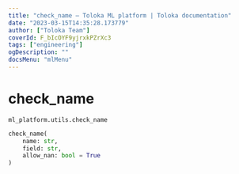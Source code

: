 ```yaml
---
title: "check_name — Toloka ML platform | Toloka documentation"
date: "2023-03-15T14:35:28.173779"
author: ["Toloka Team"]
coverId: F_bIcOYF9yjrxkPZrXc3
tags: ["engineering"]
ogDescription: ""
docsMenu: "mlMenu"
---
```


# check_name

`ml_platform.utils.check_name`

```python
check_name(
    name: str,
    field: str,
    allow_nan: bool = True
)
```